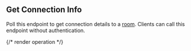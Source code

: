 ## Get Connection Info

Poll this endpoint to get connection details to a [room](https://hathora.dev/docs/concepts/hathora-entities#room). Clients can call this endpoint without authentication.

{/* render operation */}
